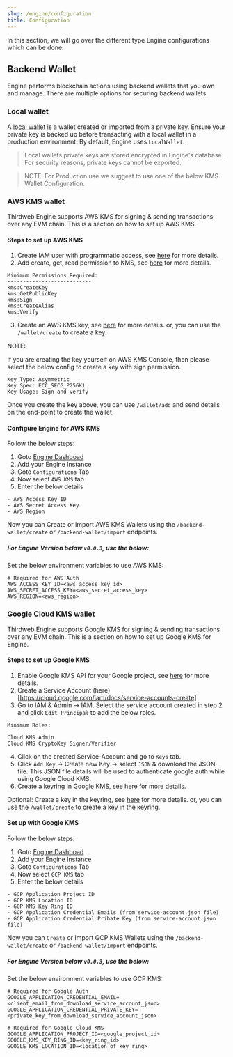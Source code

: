 ```yaml
---
slug: /engine/configuration
title: Configuration
---
```


In this section, we will go over the different type Engine configurations which can be done.

## Backend Wallet

Engine performs blockchain actions using backend wallets that you own and manage.
There are multiple options for securing backend wallets.

### Local wallet

A [local wallet](https://portal.thirdweb.com/wallet/local-wallet) is a wallet created or imported from a private key. Ensure your private key is backed up before transacting with a local wallet in a production environment. By default, Engine uses `LocalWallet`.

> Local wallets private keys are stored encrypted in Engine's database. For security reasons, private keys cannot be exported.

> NOTE: For Production use we suggest to use one of the below KMS Wallet Configuration.

### AWS KMS wallet

Thirdweb Engine supports AWS KMS for signing & sending transactions over any EVM chain. This is a section on how to set up AWS KMS.

#### Steps to set up AWS KMS

1. Create IAM user with programmatic access, see [here](https://docs.aws.amazon.com/IAM/latest/UserGuide/id_users_create.html#id_users_create_console) for more details.
2. Add create, get, read permission to KMS, see [here](https://docs.aws.amazon.com/kms/latest/developerguide/control-access.html) for more details.

```
Minimum Permissions Required:
---------------------------
kms:CreateKey
kms:GetPublicKey
kms:Sign
kms:CreateAlias
kms:Verify
```

3. Create an AWS KMS key, see [here](https://docs.aws.amazon.com/kms/latest/developerguide/create-keys.html) for more details. or, you can use the `/wallet/create` to create a key.

NOTE:

If you are creating the key yourself on AWS KMS Console, then please select the below config to create a key with sign permission.

```
Key Type: Asymmetric
Key Spec: ECC_SECG_P256K1
Key Usage: Sign and verify
```

Once you create the key above, you can use `/wallet/add` and send details on the end-point to create the wallet

#### Configure Engine for AWS KMS

Follow the below steps:

1. Goto [Engine Dashboad](https://thirdweb.com/dashboard/engine)
2. Add your Engine Instance
3. Goto `Configurations` Tab
4. Now select `AWS KMS` tab
5. Enter the below details

```
- AWS Access Key ID
- AWS Secret Access Key
- AWS Region
```

Now you can Create or Import AWS KMS Wallets using the `/backend-wallet/create` or `/backend-wallet/import` endpoints.

##### For Engine Version below `v0.0.3`, use the below:

Set the below environment variables to use AWS KMS:

```
# Required for AWS Auth
AWS_ACCESS_KEY_ID=<aws_access_key_id>
AWS_SECRET_ACCESS_KEY=<aws_secret_access_key>
AWS_REGION=<aws_region>
```

### Google Cloud KMS wallet

Thirdweb Engine supports Google KMS for signing & sending transactions over any EVM chain. This is a section on how to set up Google KMS for Engine.

#### Steps to set up Google KMS

1. Enable Google KMS API for your Google project, see [here](https://cloud.google.com/kms/docs/create-encryption-keys#before-you-begin) for more details.
2. Create a Service Account (here)[https://cloud.google.com/iam/docs/service-accounts-create]
3. Go to IAM & Admin -> IAM. Select the service account created in step 2 and click `Edit Principal` to add the below roles.

```
Minimum Roles:

Cloud KMS Admin
Cloud KMS CryptoKey Signer/Verifier
```

4. Click on the created Service-Account and go to `Keys` tab.
5. Click `Add Key` -> Create new Key -> select `JSON` & download the JSON file. This JSON file details will be used to authenticate google auth while using Google Cloud KMS.
6. Create a keyring in Google KMS, see [here](https://cloud.google.com/kms/docs/create-key-ring) for more details.

Optional: Create a key in the keyring, see [here](https://cloud.google.com/kms/docs/create-key) for more details. or, you can use the `/wallet/create` to create a key in the keyring.

#### Set up with Google KMS

Follow the below steps:

1. Goto [Engine Dashboad](https://thirdweb.com/dashboard/engine)
2. Add your Engine Instance
3. Goto `Configurations` Tab
4. Now select `GCP KMS` tab
5. Enter the below details

```
- GCP Application Project ID
- GCP KMS Location ID
- GCP KMS Key Ring ID
- GCP Application Credential Emails (from service-account.json file)
- GCP Application Credential Pribate Key (from service-account.json file)
```

Now you can `Create` or Import GCP KMS Wallets using the `/backend-wallet/create` or `/backend-wallet/import` endpoints.

##### For Engine Version below `v0.0.3`, use the below:

Set the below environment variables to use GCP KMS:

```
# Required for Google Auth
GOOGLE_APPLICATION_CREDENTIAL_EMAIL=<client_email_from_download_service_account_json>
GOOGLE_APPLICATION_CREDENTIAL_PRIVATE_KEY=<private_key_from_download_service_account_json>

# Required for Google Cloud KMS
GOOGLE_APPLICATION_PROJECT_ID=<google_project_id>
GOOGLE_KMS_KEY_RING_ID=<key_ring_id>
GOOGLE_KMS_LOCATION_ID=<location_of_key_ring>
```
